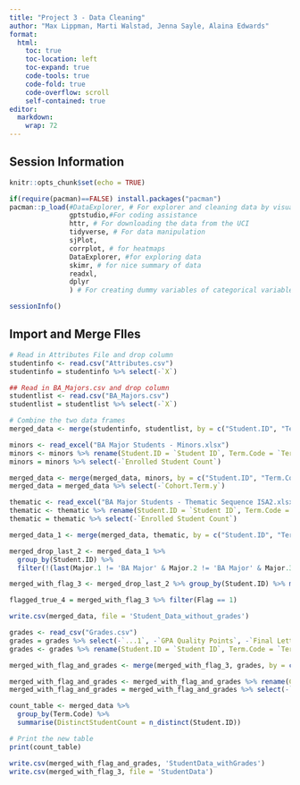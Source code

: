 ```yaml
---
title: "Project 3 - Data Cleaning"
author: "Max Lippman, Marti Walstad, Jenna Sayle, Alaina Edwards"
format: 
  html:
    toc: true
    toc-location: left
    toc-expand: true
    code-tools: true 
    code-fold: true
    code-overflow: scroll
    self-contained: true
editor: 
  markdown: 
    wrap: 72
---
```


## Session Information
```r
knitr::opts_chunk$set(echo = TRUE)

if(require(pacman)==FALSE) install.packages("pacman")
pacman::p_load(#DataExplorer, # For explorer and cleaning data by visualizing missing values.
               gptstudio,#For coding assistance
               httr, # For downloading the data from the UCI
               tidyverse, # For data manipulation
               sjPlot, 
               corrplot, # for heatmaps
               DataExplorer, #for exploring data
               skimr, # for nice summary of data
               readxl,
               dplyr
               ) # For creating dummy variables of categorical variables automatically.)
```

```r
sessionInfo()
```

## Import and Merge FIles
```r
# Read in Attributes File and drop column
studentinfo <- read.csv("Attributes.csv")
studentinfo = studentinfo %>% select(-`X`)

## Read in BA_Majors.csv and drop column
studentlist <- read.csv("BA_Majors.csv")
studentlist = studentlist %>% select(-`X`)

# Combine the two data frames
merged_data <- merge(studentinfo, studentlist, by = c("Student.ID", "Term.Code"))
```


```r
minors <- read_excel("BA Major Students - Minors.xlsx")
minors <- minors %>% rename(Student.ID = `Student ID`, Term.Code = `Term Code`, Cohort.Term = `Cohort Term`)
minors = minors %>% select(-`Enrolled Student Count`)

merged_data <- merge(merged_data, minors, by = c("Student.ID", "Term.Code"), all.x = TRUE, all.y = TRUE)
merged_data = merged_data %>% select(-`Cohort.Term.y`)

```

```r
thematic <- read_excel("BA Major Students - Thematic Sequence ISA2.xlsx")
thematic <- thematic %>% rename(Student.ID = `Student ID`, Term.Code = `Term Code`, Thematic.Sequence.Title = `Thematic Sequence Title`)
thematic = thematic %>% select(-`Enrolled Student Count`)

merged_data_1 <- merge(merged_data, thematic, by = c("Student.ID", "Term.Code"), all.x = TRUE, all.y = TRUE)
```

```r
merged_drop_last_2 <- merged_data_1 %>%
  group_by(Student.ID) %>%
  filter(!(last(Major.1 != 'BA Major' & Major.2 != 'BA Major' & Major.3 != 'BA Major' & Minor != 'Business Analytics' & Thematic.Sequence.Title != 'ISA2 Applied Business Statistics', order_by = Term.Code) & row_number() == n()))
```

```r
merged_with_flag_3 <- merged_drop_last_2 %>% group_by(Student.ID) %>% mutate (Flag = ifelse(n() < 8 & tail(Term.Code, 1) != '202410', 1,0)) %>% ungroup()
```

```r
flagged_true_4 = merged_with_flag_3 %>% filter(Flag == 1)
```

```r
write.csv(merged_data, file = 'Student_Data_without_grades')
```

```r
grades <- read_csv("Grades.csv")
grades = grades %>% select(-`...1`, -`GPA Quality Points`, -`Final Letter Grade`)
grades <- grades %>% rename(Student.ID = `Student ID`, Term.Code = `Term Code`, `Final Letter Grade Group` = `Final Letter Grade Group`)

merged_with_flag_and_grades <- merge(merged_with_flag_3, grades, by = c("Student.ID", "Term.Code"), all.x = TRUE, all.y = TRUE)

merged_with_flag_and_grades <- merged_with_flag_and_grades %>% rename(Cohort.Term = `Cohort.Term.x`)
merged_with_flag_and_grades = merged_with_flag_and_grades %>% select(-`Earned Academic Credit`)
```

```r
count_table <- merged_data %>%
  group_by(Term.Code) %>%
  summarise(DistinctStudentCount = n_distinct(Student.ID))

# Print the new table
print(count_table)
```

```r
write.csv(merged_with_flag_and_grades, 'StudentData_withGrades')
write.csv(merged_with_flag_3, file = 'StudentData')
```

